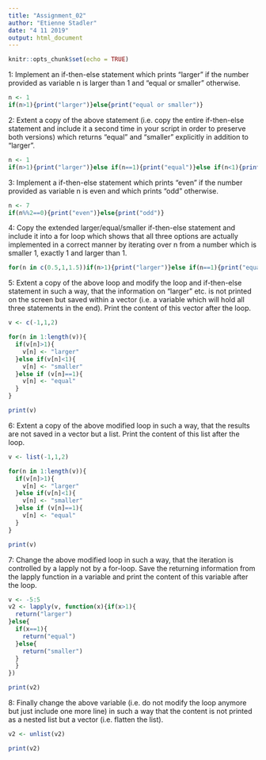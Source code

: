 ```yaml
---
title: "Assignment_02"
author: "Etienne Stadler"
date: "4 11 2019"
output: html_document
---
```


```r
knitr::opts_chunk$set(echo = TRUE)
```

1: Implement an if-then-else statement which prints “larger” if the number provided as variable n is larger than 1 and “equal or smaller” otherwise.
```r
n <- 1
if(n>1){print("larger")}else{print("equal or smaller")}
```
2: Extent a copy of the above statement (i.e. copy the entire if-then-else statement and include it a second time in your script in order to preserve both versions) which returns “equal” and “smaller” explicitly in addition to “larger”.
```r
n <- 1
if(n>1){print("larger")}else if(n==1){print("equal")}else if(n<1){print("smaller")}
```
3: Implement a if-then-else statement which prints “even” if the number provided as variable n is even and which prints “odd” otherwise.
```r
n <- 7
if(n%%2==0){print("even")}else{print("odd")}
```
4: Copy the extended larger/equal/smaller if-then-else statement and include it into a for loop which shows that all three options are actually implemented in a correct manner by iterating over n from a number which is smaller 1, exactly 1 and larger than 1.
```r
for(n in c(0.5,1,1.5))if(n>1){print("larger")}else if(n==1){print("equal")}else if(n<1){print("smaller")}
```
5: Extent a copy of the above loop and modify the loop and if-then-else statement in such a way, that the information on “larger” etc. is not printed on the screen but saved within a vector (i.e. a variable which will hold all three statements in the end). Print the content of this vector after the loop.
```r
v <- c(-1,1,2)

for(n in 1:length(v)){
  if(v[n]>1){
    v[n] <- "larger"
  }else if(v[n]<1){
    v[n] <- "smaller"
  }else if (v[n]==1){
    v[n] <- "equal"
  }
}

print(v)
```
6: Extent a copy of the above modified loop in such a way, that the results are not saved in a vector but a list. Print the content of this list after the loop.
```r
v <- list(-1,1,2)

for(n in 1:length(v)){
  if(v[n]>1){
    v[n] <- "larger"
  }else if(v[n]<1){
    v[n] <- "smaller"
  }else if (v[n]==1){
    v[n] <- "equal"
  }
}

print(v)
```
7: Change the above modified loop in such a way, that the iteration is controlled by a lapply not by a for-loop. Save the returning information from the lapply function in a variable and print the content of this variable after the loop.
```r
v <- -5:5
v2 <- lapply(v, function(x){if(x>1){
  return("larger")
}else{
  if(x==1){
    return("equal")
  }else{
    return("smaller")
  }
  }
})

print(v2)

```
8: Finally change the above variable (i.e. do not modify the loop anymore but just include one more line) in such a way that the content is not printed as a nested list but a vector (i.e. flatten the list).
```r
v2 <- unlist(v2)

print(v2)
```
